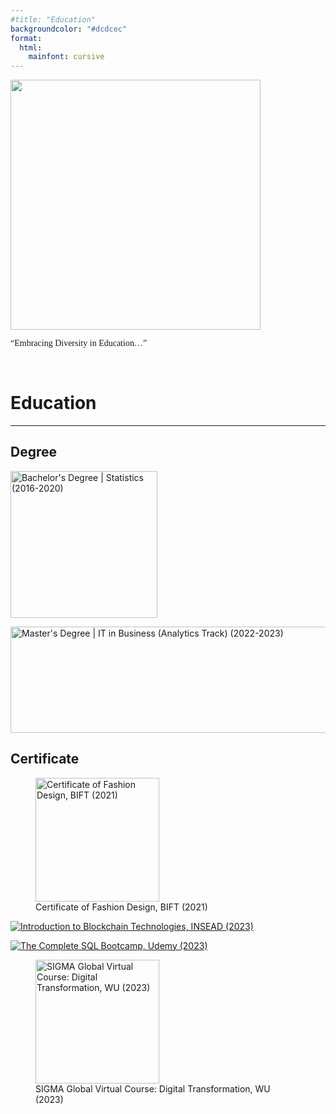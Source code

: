 ```yaml
---
#title: "Education"
backgroundcolor: "#dcdcec"
format: 
  html: 
    mainfont: cursive
---
```


![](Busy%20Bee.gif){fig-align="center" width="400"}

["Embracing Diversity in Education..."]{style="font-family: cursive"}

 

# Education

------------------------------------------------------------------------

::: panel-tabset
## Degree

::: {layout="[1,1]" layout-valign="top" text-align="center"}
[![Bachelor\'s Degree \| Statistics (2016-2020)](SWUFE.png){fig-align="left" width="235"}](https://www.linkedin.com/in/zhu-fangyuan/details/education/1709322887185/single-media-viewer/?profileId=ACoAAD7_514BSyOweZ3Rnd7M0z-xKM3pQ91B6hg)

[![Master\'s Degree \| IT in Business (Analytics Track) (2022-2023)](SMU.jpg){fig-align="left" width="550" height="170"}](https://www.linkedin.com/in/zhu-fangyuan/details/education/1709322704971/single-media-viewer/?profileId=ACoAAD7_514BSyOweZ3Rnd7M0z-xKM3pQ91B6hg)
:::

## Certificate

::: {layout="[[30,-5,30,-5,30]]" layout-valign="top" text-align="center"}
![Certificate of Fashion Design, BIFT (2021)](BIFT.jpeg){fig-align="left" width="198"}

[![Introduction to Blockchain Technologies, INSEAD (2023)](/Cert/INSEAD.jpeg){fig-align="left"}](https://www.coursera.org/account/accomplishments/verify/ABZDVSVFDP8J)

[![The Complete SQL Bootcamp, Udemy (2023)](/Cert/Udemy.jpeg)](https://udemy-certificate.s3.amazonaws.com/pdf/UC-016a9b5b-8e37-4ca6-8c7f-e9044117c0ae.pdf)

![SIGMA Global Virtual Course: Digital Transformation, WU (2023)](/Cert/WU.jpg){fig-align="left" width="198"}
:::
:::
